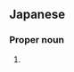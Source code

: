 ==Japanese==
{{ja-kanjitab|みつ|き}}

===Proper noun===
{{ja-pos|proper|みつき}}

# {{given name|male|lang=ja|sort=みつき}}